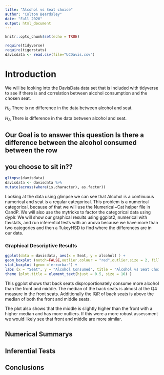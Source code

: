 ```yaml
---
title: "Alcohol vs Seat choice"
author: "Colton Beardsley"
date: "Fall 2020"
output: html_document
---
```


```r
knitr::opts_chunk$set(echo = TRUE)
```

```r
require(tidyverse)
require(tigerstats)
davisdata <- read.csv(file="UCDavis.csv")
```

# Introduction

We will be looking into the DavisData data set that is included with tidyverse to see if there is and correlation between alcohol consumption and the chosen seat.  

$H_0$ There is no difference in the data between alcohol and seat.

$H_A$ There is difference in the data between alcohol and seat.

## Our Goal is to answer this question Is there a difference between the alcohol consumed between the row
## you choose to sit in??

```r
glimpse(davisdata)
davisdata <- davisdata %>%
mutate(across(where(is.character), as.factor))
```


Looking at the data using glimpse we can see that Alcohol is a continuous numerical and seat is a regular categorical. This problem is a numerical categorical, because of that we will use the Numerical~Cat helper file in CandP. We will also use the mytricks to factor the categorical data using dyplr. We will show our graphical results using ggplot2, numerical with favstats, and run inferential tests with an anova because we have more than two categories and then a TukeyHSD to find where the differences are in our data.


### Graphical Descriptive Results

``` r
ggplot(data = davisdata, aes(x = Seat, y = alcohol) ) +
geom_boxplot (notch=FALSE,outlier.colour = "red",outlier.size = 2, fill = "darkgray") +
stat_boxplot (geom ='errorbar') +
labs (x = "Seat", y = "Alcohol Consumed", title = "Alcohol vs Seat Choice") +
theme (plot.title = element_text(hjust = 0.5, size = 16) )
```

This ggplot shows that back seats disproportionately consume more alcohol than the front and middle. The median of the back seats is almost at the Q4 measure in the front seats. Additionally the IQR of back seats is above the median of both the front and middle seats.

The plot also shows that the middle is slightly higher than the front with a higher median and has more outliers. If this were a more robust assessment we would likely see that front and middle are more similar.


## Numerical Summarys 



## Inferential Tests



## Conclusions



